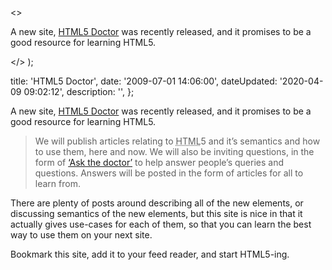   <>
    <p>
      A new site, <a href="http&#58;//html5doctor.com">HTML5 Doctor</a> was
      recently released, and it promises to be a good resource for learning
      HTML5.
    </p>
  </>
);


  title: 'HTML5 Doctor',
  date: '2009-07-01 14:06:00',
  dateUpdated: '2020-04-09 09:02:12',
  description: '',
};

A new site, [HTML5 Doctor](http://html5doctor.com) was recently released, and it promises to be a good resource for learning HTML5.

> We will publish articles relating to <abbr title="hypertext markup language">HTML</abbr>5 and it’s semantics and how to use them, here and now. We will also be inviting questions, in the form of [‘Ask the doctor’](http://html5doctor.com/ask-the-doctor) to help answer people’s queries and questions. Answers will be posted in the form of articles for all to learn from.

There are plenty of posts around describing all of the new elements, or discussing semantics of the new elements, but this site is nice in that it actually gives use-cases for each of them, so that you can learn the best way to use them on your next site.

Bookmark this site, add it to your feed reader, and start HTML5-ing.

